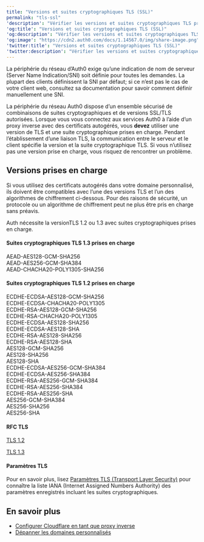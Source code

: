 ---
title: "Versions et suites cryptographiques TLS (SSL)"
permalink: "tls-ssl"
'description': "Vérifier les versions et suites cryptographiques TLS prises en charge si vous utilisez un proxy inverse configuré pour les certificats autogérés"
'og:title': "Versions et suites cryptographiques TLS (SSL)"
'og:description': "Vérifier les versions et suites cryptographiques TLS prises en charge si vous utilisez un proxy inverse configuré pour les certificats autogérés"
'og:image': "https://cdn2.auth0.com/docs/1.14567.0/img/share-image.png"
'twitter:title': "Versions et suites cryptographiques TLS (SSL)"
'twitter:description': "Vérifier les versions et suites cryptographiques TLS prises en charge si vous utilisez un proxy inverse configuré pour les certificats autogérés"
---

<Card title="Avant de commencer">

La périphérie du réseau d’Auth0 exige qu’une indication de nom de serveur (Server Name Indication/SNI) soit définie pour toutes les demandes. La plupart des clients définissent la SNI par défaut; si ce n’est pas le cas de votre client web, consultez sa documentation pour savoir comment définir manuellement une SNI.

</Card>

La périphérie du réseau Auth0 dispose d’un ensemble sécurisé de combinaisons de suites cryptographiques et de versions SSL/TLS autorisées. Lorsque vous vous connectez aux services Auth0 à l’aide d’un proxy inverse avec des certificats autogérés, vous **devez** utiliser une version de TLS et une suite cryptographique prises en charge. Pendant l’établissement d’une liaison TLS, la communication entre le serveur et le client spécifie la version et la suite cryptographique TLS. Si vous n’utilisez pas une version prise en charge, vous risquez de rencontrer un problème.

## Versions prises en charge

<Callout icon="file-lines" color="#0EA5E9" iconType="regular">

Si vous utilisez des certificats autogérés dans votre domaine personnalisé, ils doivent être compatibles avec l’une des versions TLS et l’un des algorithmes de chiffrement ci-dessous. Pour des raisons de sécurité, un protocole ou un algorithme de chiffrement peut ne plus être pris en charge sans préavis.

</Callout>

Auth nécessite la versionTLS 1.2 ou 1.3 avec suites cryptographiques prises en charge.

#### Suites cryptographiques TLS 1.3 prises en charge

AEAD-AES128-GCM-SHA256  
AEAD-AES256-GCM-SHA384  
AEAD-CHACHA20-POLY1305-SHA256

#### Suites cryptographiques TLS 1.2 prises en charge

ECDHE-ECDSA-AES128-GCM-SHA256   
ECDHE-ECDSA-CHACHA20-POLY1305   
ECDHE-RSA-AES128-GCM-SHA256   
ECDHE-RSA-CHACHA20-POLY1305   
ECDHE-ECDSA-AES128-SHA256   
ECDHE-ECDSA-AES128-SHA   
ECDHE-RSA-AES128-SHA256   
ECDHE-RSA-AES128-SHA   
AES128-GCM-SHA256   
AES128-SHA256   
AES128-SHA   
ECDHE-ECDSA-AES256-GCM-SHA384   
ECDHE-ECDSA-AES256-SHA384   
ECDHE-RSA-AES256-GCM-SHA384   
ECDHE-RSA-AES256-SHA384   
ECDHE-RSA-AES256-SHA   
AES256-GCM-SHA384   
AES256-SHA256   
AES256-SHA

#### RFC TLS

[TLS 1.2](https://tools.ietf.org/html/rfc5246)

[TLS 1.3](https://tools.ietf.org/html/rfc8446)

#### Paramètres TLS

Pour en savoir plus, lisez [Paramètres TLS (Transport Layer Security)](https://www.iana.org/assignments/tls-parameters) pour connaître la liste IANA (Internet Assigned Numbers Authority) des paramètres enregistrés incluant les suites cryptographiques.

## En savoir plus

* [Configurer Cloudflare en tant que proxy inverse](/docs/fr-ca/customize/custom-domains/self-managed-certificates/configure-cloudflare-for-use-as-reverse-proxy)
* [Dépanner les domaines personnalisés](/docs/fr-ca/troubleshoot/integration-extensibility-issues/troubleshoot-custom-domains)